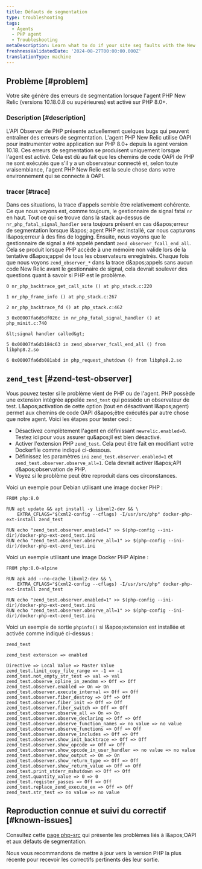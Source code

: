 ```yaml
---
title: Défauts de segmentation
type: troubleshooting
tags:
  - Agents
  - PHP agent
  - Troubleshooting
metaDescription: Learn what to do if your site seg faults with the New Relic PHP agent
freshnessValidatedDate: '2024-08-27T00:00:00.000Z'
translationType: machine
---
```


## Problème [#problem]

Votre site génère des erreurs de segmentation lorsque l&apos;agent PHP New Relic (versions 10.18.0.8 ou supérieures) est activé sur PHP 8.0+.

### Description [#description]

L&apos;API Observer de PHP présente actuellement quelques bugs qui peuvent entraîner des erreurs de segmentation. L&apos;agent PHP New Relic utilise OAPI pour instrumenter votre application sur PHP 8.0+ depuis la agent version 10.18. Ces erreurs de segmentation se produisent uniquement lorsque l&apos;agent est activé. Cela est dû au fait que les chemins de code OAPI de PHP ne sont exécutés que s&apos;il y a un observateur connecté et, selon toute vraisemblance, l&apos;agent PHP New Relic est la seule chose dans votre environnement qui se connecte à OAPI.

### tracer [#trace]

Dans ces situations, la trace d&apos;appels semble être relativement cohérente. Ce que nous voyons est, comme toujours, le gestionnaire de signal fatal `nr` en haut. Tout ce qui se trouve dans la stack au-dessus de `nr_php_fatal_signal_handler` sera toujours présent en cas d&amp;apos;erreur de segmentation lorsque l&amp;apos; agent PHP est installé, car nous capturons l&amp;apos;erreur à des fins de logging. Ensuite, nous voyons que le gestionnaire de signal a été appelé pendant `zend_observer_fcall_end_all`. Cela se produit lorsque PHP accède à une mémoire non valide lors de la tentative d&amp;apos;appel de tous les observateurs enregistrés. Chaque fois que nous voyons `zend_observer_*` dans la trace d&amp;apos;appels sans aucun code New Relic avant le gestionnaire de signal, cela devrait soulever des questions quant à savoir si PHP est le problème.

```
0 nr_php_backtrace_get_call_site () at php_stack.c:220

1 nr_php_frame_info () at php_stack.c:267

2 nr_php_backtrace_fd () at php_stack.c:462

3 0x00007fa6d6df026c in nr_php_fatal_signal_handler () at php_minit.c:740

&lt;signal handler called&gt;

5 0x00007fa6db184c63 in zend_observer_fcall_end_all () from libphp8.2.so

6 0x00007fa6db081abd in php_request_shutdown () from libphp8.2.so
```

## `zend_test` [#zend-test-observer]

Vous pouvez tester si le problème vient de PHP ou de l&apos;agent. PHP possède une extension intégrée appelée `zend_test` qui possède un observateur de test. L&amp;apos;activation de cette option (tout en désactivant l&amp;apos;agent) permet aux chemins de code OAPI d&amp;apos;être exécutés par autre chose que notre agent. Voici les étapes pour tester ceci :

* Désactivez complètement l&apos;agent en définissant `newrelic.enabled=0`. Testez ici pour vous assurer qu&amp;apos;il est bien désactivé.
* Activer l&apos;extension PHP `zend_test`. Cela peut être fait en modifiant votre Dockerfile comme indiqué ci-dessous.
* Définissez les paramètres `ini` `zend_test.observer.enabled=1` et `zend_test.observer.observe_all=1`. Cela devrait activer l&amp;apos;API d&amp;apos;observation de PHP.
* Voyez si le problème peut être reproduit dans ces circonstances.

Voici un exemple pour Debian utilisant une image docker PHP :

```
FROM php:8.0

RUN apt update && apt install -y libxml2-dev && \
    EXTRA_CFLAGS="$(xml2-config --cflags) -I/usr/src/php" docker-php-ext-install zend_test

RUN echo "zend_test.observer.enabled=1" >> $(php-config --ini-dir)/docker-php-ext-zend_test.ini
RUN echo "zend_test.observer.observe_all=1" >> $(php-config --ini-dir)/docker-php-ext-zend_test.ini
```

Voici un exemple utilisant une image Docker PHP Alpine :

```
FROM php:8.0-alpine

RUN apk add --no-cache libxml2-dev && \
    EXTRA_CFLAGS="$(xml2-config --cflags) -I/usr/src/php" docker-php-ext-install zend_test

RUN echo "zend_test.observer.enabled=1" >> $(php-config --ini-dir)/docker-php-ext-zend_test.ini
RUN echo "zend_test.observer.observe_all=1" >> $(php-config --ini-dir)/docker-php-ext-zend_test.ini
```

Voici un exemple de sortie `phpinfo()` si l&amp;apos;extension est installée et activée comme indiqué ci-dessus :

```
zend_test

zend_test extension => enabled

Directive => Local Value => Master Value
zend_test.limit_copy_file_range => -1 => -1
zend_test.not_empty_str_test => val => val
zend_test.observe_opline_in_zendmm => Off => Off
zend_test.observer.enabled => On => On
zend_test.observer.execute_internal => Off => Off
zend_test.observer.fiber_destroy => Off => Off
zend_test.observer.fiber_init => Off => Off
zend_test.observer.fiber_switch => Off => Off
zend_test.observer.observe_all => On => On
zend_test.observer.observe_declaring => Off => Off
zend_test.observer.observe_function_names => no value => no value
zend_test.observer.observe_functions => Off => Off
zend_test.observer.observe_includes => Off => Off
zend_test.observer.show_init_backtrace => Off => Off
zend_test.observer.show_opcode => Off => Off
zend_test.observer.show_opcode_in_user_handler => no value => no value
zend_test.observer.show_output => On => On
zend_test.observer.show_return_type => Off => Off
zend_test.observer.show_return_value => Off => Off
zend_test.print_stderr_mshutdown => Off => Off
zend_test.quantity_value => 0 => 0
zend_test.register_passes => Off => Off
zend_test.replace_zend_execute_ex => Off => Off
zend_test.str_test => no value => no value
```

## Reproduction connue et suivi du correctif [#known-issues]

Consultez cette [page php-src](https://github.com/php/php-src/issues?q=is%3Aissue+segfault+observer) qui présente les problèmes liés à l&amp;apos;OAPI et aux défauts de segmentation.

Nous vous recommandons de mettre à jour vers la version PHP la plus récente pour recevoir les correctifs pertinents dès leur sortie.